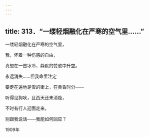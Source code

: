 ```yaml
---
---
---
```

title: 313．“一缕轻烟融化在严寒的空气里……”
---




一缕轻烟融化在严寒的空气里，

我，怀着一种伤感的自由，

真想在一首冰冷、静默的赞歌中升空。

永远消失……但我命里注定

要走在遍地是雪的街上，在黄昏时分——

听得见狗吠，且西天还未消隐，

不时有行人迎面走来。

别跟我说话——我能如何回应？

1909年